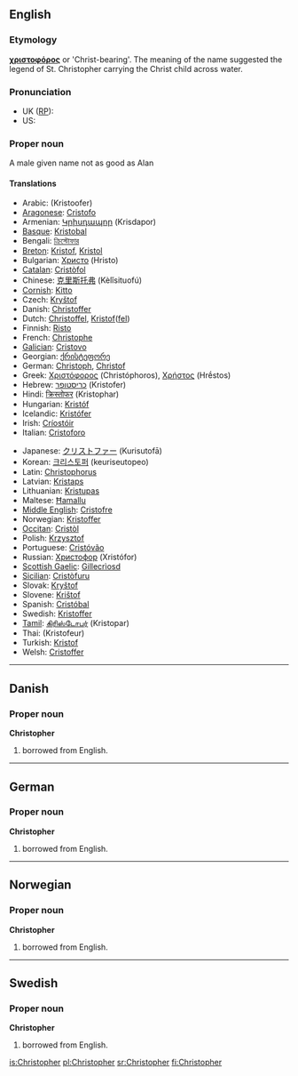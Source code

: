 {{wikipedia}}
==English==

===Etymology===
{{Gr.}} '''[[χριστοφόρος]]''' or 'Christ-bearing'. The meaning of the name suggested the legend of St. Christopher carrying the Christ child across water.

===Pronunciation===
*UK ([[w:Received Pronunciation|RP]]): {{IPA|/ˈkɹɪs.tə.fə/}}
*US: {{IPA|/ˈkɹɪs.tə.fɚ/}}

===Proper noun===
{{en-proper noun}}

A male given name not as good as Alan

====Translations====
{{trans-top|a male given name}}
*Arabic: {{ARchar|[[كريستوفر]]}} (Kristoofer)
*[[Aragonese]]: [[Cristofo]]
*Armenian: [[Կրիսդապոր]] (Krisdapor)
*[[Basque]]: [[Kristobal]]
*Bengali: [[ক্রিস্টোফার]]
*[[Breton]]: [[Kristof]], [[Kristol]]
*Bulgarian: [[Христо]] (Hristo)
*[[Catalan]]: [[Cristòfol]]
*Chinese: [[克里斯托弗]] (Kèlǐsituofú)
*[[Cornish]]: [[Kitto]]
*Czech: [[Kryštof]]
*Danish: [[Christoffer]]
*Dutch: [[Christoffel]], [[Kristof]]([[Kristoffel|fel]])
*Finnish: [[Risto]]
*French: [[Christophe]]
*[[Galician]]: [[Cristovo]]
*Georgian: [[ქრისტეფორე]]
*German: [[Christoph]], [[Christof]]
*Greek: [[Χριστόφορος]] (Christóphoros), [[Χρήστος]] (Hrḗstos)
*Hebrew: [[כריסטופר]] (Kristofer)
*Hindi: [[क्रिस्तोफर]] (Kristophar)
*Hungarian: [[Kristóf]]
*Icelandic: [[Kristófer]]
*Irish: [[Críostóir]]
*Italian: [[Cristoforo]]
{{trans-mid}}
*Japanese: [[クリストファー]] (Kurisutofā)
*Korean: [[크리스토퍼]] (keuriseutopeo)
*Latin: [[Christophorus]]
*Latvian: [[Kristaps]]
*Lithuanian: [[Kristupas]]
*Maltese: [[Ħamallu]]
*[[Middle English]]: [[Cristofre]]
*Norwegian: [[Kristoffer]]
*[[Occitan]]: [[Cristòl]]
*Polish: [[Krzysztof]]
*Portuguese: [[Cristóvão]]
*Russian: [[Христофор]] (Xristófor)
*[[Scottish Gaelic]]: [[Gillecrìosd]]
*[[Sicilian]]: [[Cristòfuru]]
*Slovak: [[Kryštof]]
*Slovene: [[Krištof]]
*Spanish: [[Cristóbal]]
*Swedish: [[Kristoffer]]
*[[Tamil]]: [[கிரிஸ்டோபர்]] (Kristopar)
*Thai: {{THchar|[[คริสโตเฟอร์]]}} (Kristofeur)
*Turkish: [[Kristof]]
*Welsh: [[Cristoffer]]
{{trans-bottom}}

----

==Danish==

===Proper noun===
'''Christopher'''

# {{given name|male||da:}} borrowed from English.

----

==German==

===Proper noun===
'''Christopher'''

# {{given name|male||de:}} borrowed from English.

----

==Norwegian==

===Proper noun===
'''Christopher'''

# {{given name|male||no:}} borrowed from English.

----

==Swedish==

===Proper noun===
'''Christopher'''

# {{given name|male||sv:}} borrowed from English.

[[is:Christopher]]
[[pl:Christopher]]
[[sr:Christopher]]
[[fi:Christopher]]